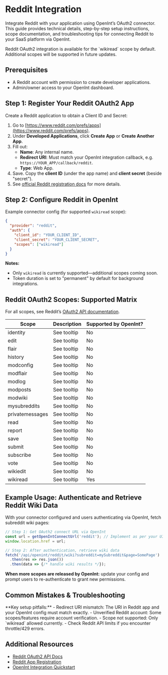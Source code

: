 # Reddit Integration

Integrate Reddit with your application using OpenInt’s OAuth2 connector. This guide provides technical details, step-by-step setup instructions, scope documentation, and troubleshooting tips for connecting Reddit to your SaaS platform via OpenInt.

<Info>
Reddit OAuth2 integration is available for the `wikiread` scope by default. Additional scopes will be supported in future updates.
</Info>

## Prerequisites
- A Reddit account with permission to create developer applications.
- Admin/owner access to your OpenInt dashboard.

## Step 1: Register Your Reddit OAuth2 App
Create a Reddit application to obtain a Client ID and Secret:
1. Go to [https://www.reddit.com/prefs/apps](https://www.reddit.com/prefs/apps).
2. Under **Developed Applications**, click **Create App** or **Create Another App**.
3. Fill out:
   - **Name**: Any internal name.
   - **Redirect URI**: Must match your OpenInt integration callback, e.g. `https://YOUR_APP/callback/reddit`.
   - **Type**: Web App.
4. Save. Copy the **client ID** (under the app name) and **client secret** (beside "secret").
5. See [official Reddit registration docs](https://github.com/reddit-archive/reddit/wiki/OAuth2#registering-your-app) for more details.

## Step 2: Configure Reddit in OpenInt
Example connector config (for supported `wikiread` scope):
```json
{
  "provider": "reddit",
  "auth": {
    "client_id": "YOUR_CLIENT_ID",
    "client_secret": "YOUR_CLIENT_SECRET",
    "scopes": ["wikiread"]
  }
}
```

**Notes:**
- Only `wikiread` is currently supported—additional scopes coming soon.
- Token duration is set to "permanent" by default for background integrations.

## Reddit OAuth2 Scopes: Supported Matrix
For all scopes, see Reddit’s [OAuth2 API documentation](https://github.com/reddit-archive/reddit/wiki/OAuth2#authorization-scopes).

| Scope | Description | Supported by OpenInt? |
|-------|-------------|----------------------|
| <Tooltip tip="Access your Reddit username and signup date, karma, trophies, and other public info shown on your profile">identity</Tooltip> | See tooltip | No |
| <Tooltip tip="Edit and delete your comments and submissions">edit</Tooltip> | See tooltip | No |
| <Tooltip tip="Select and edit your user flair in subreddits">flair</Tooltip> | See tooltip | No |
| <Tooltip tip="Access your voting history and comments/submissions you've hidden/saved">history</Tooltip> | See tooltip | No |
| <Tooltip tip="Manage moderator configuration for subreddits you moderate (flair, settings, etc.)">modconfig</Tooltip> | See tooltip | No |
| <Tooltip tip="Manage user flair in subreddits you moderate">modflair</Tooltip> | See tooltip | No |
| <Tooltip tip="Access moderation logs for subreddits you moderate">modlog</Tooltip> | See tooltip | No |
| <Tooltip tip="Approve, remove, mark NSFW, and distinguish content in subreddits you moderate">modposts</Tooltip> | See tooltip | No |
| <Tooltip tip="Modify wiki pages in subreddits you moderate">modwiki</Tooltip> | See tooltip | No |
| <Tooltip tip="Access the list of subreddits you moderate, contribute to, and subscribe to">mysubreddits</Tooltip> | See tooltip | No |
| <Tooltip tip="Read and send private messages">privatemessages</Tooltip> | See tooltip | No |
| <Tooltip tip="Access posts and comments through your account (required for most read operations)">read</Tooltip> | See tooltip | No |
| <Tooltip tip="Report content for rules violations">report</Tooltip> | See tooltip | No |
| <Tooltip tip="Save and unsave comments and submissions">save</Tooltip> | See tooltip | No |
| <Tooltip tip="Submit links and comments from your account">submit</Tooltip> | See tooltip | No |
| <Tooltip tip="Manage your subreddit subscriptions">subscribe</Tooltip> | See tooltip | No |
| <Tooltip tip="Submit and change votes on comments and submissions">vote</Tooltip> | See tooltip | No |
| <Tooltip tip="Edit wiki pages in subreddits you have access to">wikiedit</Tooltip> | See tooltip | No |
| <Tooltip tip="Read wiki pages in public subreddits">wikiread</Tooltip> | See tooltip | Yes |

## Example Usage: Authenticate and Retrieve Reddit Wiki Data
With your connector configured and users authenticating via OpenInt, fetch subreddit wiki pages:
```js
// Step 1: Get OAuth2 connect URL via OpenInt
const url = getOpenIntConnectUrl('reddit'); // Implement as per your UI
window.location.href = url;

// Step 2: After authentication, retrieve wiki data
fetch('/api/openint/reddit/wiki?subreddit=mySubreddit&page=SomePage')
  .then(res => res.json())
  .then(data => {/* handle wiki results */});
```

**When more scopes are released by OpenInt:** update your config and prompt users to re-authenticate to grant new permissions.

## Common Mistakes & Troubleshooting
<Warning>
**Key setup pitfalls:**
- Redirect URI mismatch: The URI in Reddit app and your OpenInt config must match exactly.
- Unverified Reddit account: Some scopes/features require account verification.
- Scope not supported: Only `wikiread` allowed currently.
- Check Reddit API limits if you encounter throttle/429 errors.
</Warning>

## Additional Resources
- [Reddit OAuth2 API Docs](https://github.com/reddit-archive/reddit/wiki/OAuth2)
- [Reddit App Registration](https://www.reddit.com/prefs/apps)
- [OpenInt Integration Quickstart](/getting-started/quickstart)